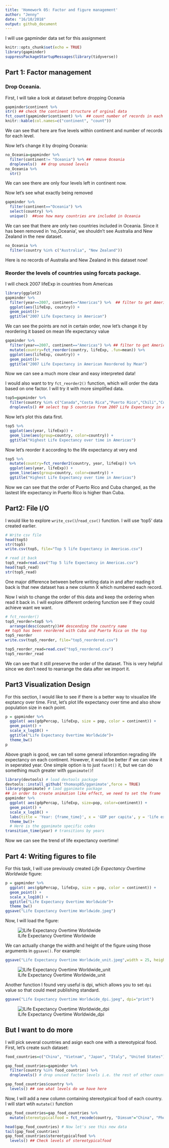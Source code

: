 ```yaml
---
title: 'Homework 05: Factor and figure management'
author: "Jenny"
date: "16/10/2018"
output: github_document
---
```



I will use gapminder data set for this assignment
```r
knitr::opts_chunk$set(echo = TRUE)
library(gapminder)
suppressPackageStartupMessages(library(tidyverse))
```

## Part 1: Factor management
### Drop Oceania.
First, I will take a look at dataset before dropping Oceania
```r
gapminder$continent %>% 
str() ## check the continent structure of orginal data
fct_count(gapminder$continent) %>%  ## count number of records in each level
knitr::kable(col.names=c("continent", "count"))
```

We can see that here are five levels within continent and number of records for each level.

Now let's change it by droping Oceania:

```r
no_Oceania=gapminder %>% 
  filter(continent!= "Oceania") %>% ## remove Oceania 
  droplevels()  ## drop unused levels 
no_Oceania %>% 
  str()
```

We can see there are only four levels left in continent now.

Now let's see what exactly being removed

```r
gapminder %>% 
  filter(continent=="Oceania") %>% 
  select(country) %>% 
  unique()  ##see how many countries are included in Oceania
```

We can see that there are only two countries included in Oceania. Since it has been removed in 'no_Oceania', we shouldn't see Australia and New Zealand in the new dataset.

```r
no_Oceania %>% 
  filter(country %in% c("Australia", "New Zealand"))
```
Here is no records of Australia and New Zealand in this dataset now!

### Reorder the levels of countries using forcats package.

I will check 2007 lifeExp in countries from Americas
```r
library(ggplot2)
gapminder %>% 
  filter(year==2007, continent=="Americas") %>%  ## filter to get America 2007 data
  ggplot(aes(lifeExp, country)) + 
  geom_point()+
  ggtitle("2007 Life Expectancy in American")
```

We can see the points are not in certain order, now let's change it by reordering it based on mean life expectancy value

```r
gapminder %>% 
  filter(year==2007, continent=="Americas") %>% ## filter to get America 2012 data
  mutate(country=fct_reorder(country, lifeExp, .fun=mean)) %>% 
  ggplot(aes(lifeExp, country)) + 
  geom_point()+
  ggtitle("2007 Life Expectancy in American Reordered by Mean")
```

Now we can see a much more clear and easy interpreted data!

I would also want to try `fct_reorder2()` function, which will order the data based on one factor. I will try it with more simplified data.

```r
top5=gapminder %>% 
  filter(country %in% c("Canada","Costa Rica","Puerto Rico","Chili","Cuba")) %>% 
  droplevels() ## select top 5 countries from 2007 Life Expectancy in American reordered by mean

```

Now let's plot this data first.

```r
top5 %>% 
  ggplot(aes(year, lifeExp)) +
  geom_line(aes(group=country, color=country)) +
  ggtitle("Highest Life Expectancy over time in Americas")
```

Now let's reorder it according to the life expectancy at very end

```r
top5 %>% 
  mutate(country=fct_reorder2(country, year, lifeExp)) %>% 
  ggplot(aes(year, lifeExp)) +
  geom_line(aes(group=country, color=country)) +
  ggtitle("Highest Life Expectancy over time in Americas")
```

Now we can see that the order of Puerto Rico and Cuba changed, as the lastest life expectancy in Puerto Rico is higher than Cuba.


## Part2: File I/O

I would like to explore `write_csv()`/`read_csv()` function. I will use 'top5' data created earlier.

```r
# Write csv file
head(top5)
str(top5)
write.csv(top5, file="Top 5 life Expectancy in Americas.csv")

# read it back
top5_read=read.csv("Top 5 life Expectancy in Americas.csv")
head(top5_read)
str(top5_read)
```

One major difference between before writing data in and after reading it back is that new dataset has a new column X which numbered each record.

Now I wish to change the order of this data and keep the ordering when read it back in. I will explore different ordering function see if they could achieve want we want.

```r
# fct_reorder()
top5_reorder=top5 %>% 
  arrange(desc(country))## descending the country name
## top5 has been reordered with Cuba and Puerto Rica on the top
top5_reorder
write.csv(top5_reorder, file="top5_reordered.csv")

top5_reorder_read=read.csv("top5_reordered.csv")
top5_reorder_read        
```

We can see that it still preserve the order of the dataset. This is very helpful since we don't need to rearrange the data after we import it.

## Part3 Visualization Design

For this section, I would like to see if there is a better way to visualize life exptancy over time. First, let's plot life expectancy over time and also show population size in each point.

```r

p = gapminder %>% 
  ggplot( aes(gdpPercap, lifeExp, size = pop, color = continent)) +
  geom_point() +
  scale_x_log10() +
  ggtitle("Life Expectancy Overtime Worldwide")+
  theme_bw()
p
```

Above graph is good, we can tell some general inforamtion regrading life expectancy on each continent. However, it would be better if we can view it in seperated year. One simple option is to just `facet()` it, but we can do something much greater with `gganimate()`!

```r
library(devtools) # load devtools package
devtools::install_github('thomasp85/gganimate',force = TRUE) 
library(gganimate) # laod gganimate package
## in order to create animation like effect, we need to set the frame
gapminder %>% 
  ggplot( aes(gdpPercap, lifeExp, size=pop, color=continent)) +
  geom_point() +
  scale_x_log10() +
  labs(title = 'Year: {frame_time}', x = 'GDP per capita', y = 'life expectancy') +
  theme_bw()+
  # Here is the gganimate specific codes
transition_time(year) # transitions by years
```

Now we can see the trend of life expectancy overtime!

## Part 4: Writing figures to file

For this task, I will use previously created *Life Expectancy Overtime Worldwide* figure:

```r
p = gapminder %>% 
  ggplot( aes(gdpPercap, lifeExp, size = pop, color = continent)) +
  geom_point() +
  scale_x_log10() +
  ggtitle("Life Expectancy Overtime Worldwide")+
  theme_bw()
ggsave("Life Expectancy Overtime Worldwide.jpeg")

```

Now, I will load the figure:

![lLife Expectancy Overtime Worldwide](Life Expectancy Overtime Worldwide.jpeg)

We can actually change the width and height of the figure using those arguments in `ggsave()`. For example:

```r
ggsave("Life Expectancy Overtime Worldwide_unit.jpeg",width = 25, height = 25, units = "cm")
```

![lLife Expectancy Overtime Worldwide_unit](Life Expectancy Overtime Worldwide_unit.jpeg)

Another function I found very useful is dpi, which allows you to set `dpi` value so that could meet publishing standard.

```r
ggsave("Life Expectancy Overtime Worldwide_dpi.jpeg", dpi="print")
```
![lLife Expectancy Overtime Worldwide_dpi](Life Expectancy Overtime Worldwide_dpi.jpeg)


## But I want to do more

I will pick several countries and asign each one with a stereotypical food. First, let's create such dataset:

```r
food_countries=c("China", "Vietnam", "Japan", "Italy", "United States")

gap_food_countries=gapminder %>% 
  filter(country %in% food_countries) %>% 
  droplevels() # drop unused factor levels i.e. the rest of other countries

gap_food_countries$country %>% 
  levels() ## see what levels do we have here
```

Now, I will add a new column containing stereotypical food of each country. I will start wtih `mutate()` function

```r
gap_food_countries=gap_food_countries %>% 
  mutate(stereotypicalfood = fct_recode(country, "Dimsum"="China", "Pho"="Vietnam", "Sushi"="Japan", "Spaghetti"="Italy", "Hot Dog"="United States"))

head(gap_food_countries) # Now let's see this new data
tail(gap_food_countries)
gap_food_countries$stereotypicalfood %>% 
  levels() ## Check levels of stereotypicalfood
```

